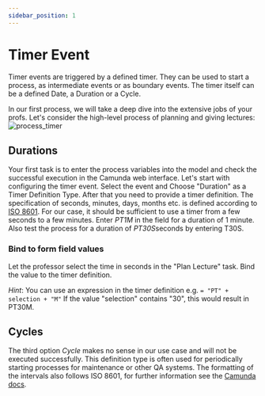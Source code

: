 ```yaml
---
sidebar_position: 1
---
```


# Timer Event
Timer events are triggered by a defined timer. They can be used to start a process, as intermediate events or as boundary events. The timer itself can be a defined Date, a Duration or a Cycle.

In our first process, we will take a deep dive into the extensive jobs of your profs. Let's consider the high-level process of planning and giving lectures:
![process_timer](/assets/docs/events/timer-event/process-timer-event.png)

## Durations

Your first task is to enter the process variables into the model and check the successful execution in the Camunda web interface.
Let's start with configuring the timer event. Select the event and Choose "Duration" as a Timer Definition Type.
After that you need to provide a timer definition. The specification of seconds, minutes, days, months etc. is defined according to [ISO 8601](https://en.wikipedia.org/wiki/ISO_8601#Durations). For our case, it should be sufficient to use a timer from a few seconds to a few minutes.
Enter *PT1M* in the field for a duration of 1 minute.
Also test the process for a duration of *PT30S*seconds by entering T30S.

### Bind to form field values

Let the professor select the time in seconds in the "Plan Lecture" task. Bind the value to the timer definition.

*Hint*: You can use an expression in the timer definition e.g. `= "PT" + selection + "M"` If the value "selection" contains "30", this would result in PT30M.

## Cycles

The third option *Cycle* makes no sense in our use case and will not be executed successfully. This definition type is often used for periodically starting processes for maintenance or other QA systems. The formatting of the intervals also follows ISO 8601, for further information see the [Camunda docs](https://docs.camunda.io/docs/components/modeler/bpmn/timer-events/).
